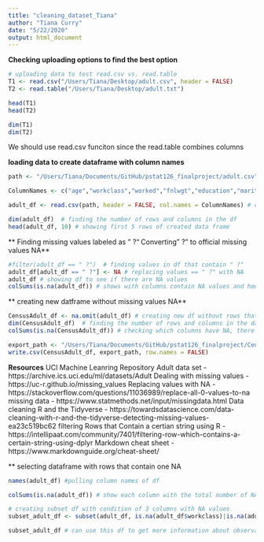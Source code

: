 ```yaml
---
title: "cleaning_dataset_Tiana"
author: "Tiana Curry"
date: "5/22/2020"
output: html_document
---
```


**Checking uploading options to find the best option**
```r
# uploading data to test read.csv vs. read.table
T1 <- read.csv("/Users/Tiana/Desktop/adult.csv", header = FALSE)
T2 <- read.table("/Users/Tiana/Desktop/adult.txt")

head(T1)
head(T2)

dim(T1)
dim(T2)
```
We should use read.csv funciton since the read.table combines columns


**loading data to create dataframe with column names**
```r
path <- "/Users/Tiana/Documents/GitHub/pstat126_finalproject/adult.csv" #path to adult file in directory 

ColumnNames <- c("age","workclass","worked","fnlwgt","education","marital-status","occupation","relationship","race","sex","capital-gain","capital-loss","hours-per-week","native-country","income") # creating column names for adult.csv file 

adult_df <- read.csv(path, header = FALSE, col.names = ColumnNames) # creating data frame with adult.csv files and ColumnNames vector

dim(adult_df)  # finding the number of rows and columns in the df 
head(adult_df, 10) # showing first 5 rows of created data frame
```

** Finding missing values labeled as " ?"**
**Converting " ?" to official missing values NA**
```r
#filter(adult_df == " ?")  # finding values in df that contain " ?"
adult_df[adult_df == " ?"] <- NA # replacing values == " ?" with NA 
adult_df # showing df to see if there are NA values 
colSums(is.na(adult_df)) # shows with columns contain NA values and how many are in each column 
```


** creating new datframe without missing values NA**
```r
CensusAdult_df <- na.omit(adult_df) # creating new df without rows that contain NA vlaues 
dim(CensusAdult_df)  # finding the number of rows and columns in the dataframe 
colSums(is.na(CensusAdult_df)) # checking which columns have NA, there shouldn't be anyvalues with NA 
```

```r
export_path <- "/Users/Tiana/Documents/GitHub/pstat126_finalproject/CensusAdult_df.csv"
write.csv(CensusAdult_df, export_path, row.names = FALSE)
```
**Resources**
UCI Machine Leanring Repository Adult data set - https://archive.ics.uci.edu/ml/datasets/Adult
Dealing with missing values - https://uc-r.github.io/missing_values
Replacing values with NA - https://stackoverflow.com/questions/11036989/replace-all-0-values-to-na
missing data - https://www.statmethods.net/input/missingdata.html
Data cleaning R and the Tidyverse - https://towardsdatascience.com/data-cleaning-with-r-and-the-tidyverse-detecting-missing-values-ea23c519bc62
filtering Rows that Contain a certian string using R - https://intellipaat.com/community/7401/filtering-row-which-contains-a-certain-string-using-dplyr
Markdown cheat sheet - https://www.markdownguide.org/cheat-sheet/

** selecting dataframe with rows that contain one NA
```r
names(adult_df) #pulling column names of df

colSums(is.na(adult_df)) # show each column with the total number of NA values in each column

# creating subset df with condition of 3 columns with NA values
subset_adult_df <- subset(adult_df, is.na(adult_df$workclass)|is.na(adult_df$occupation)| is.na(adult_df$native.country))

subset_adult_df # can use this df to get more information about observation with missing data
```